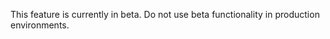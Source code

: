 <!-- Use this partial for general beta callouts -->
<Note>

This feature is currently in beta. Do not use beta functionality in production environments.

</Note>